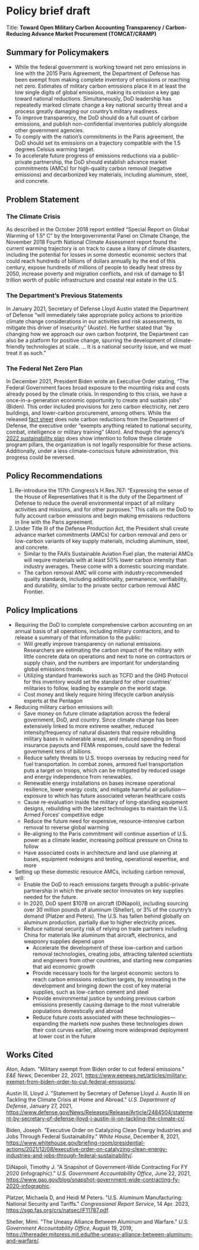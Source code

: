# Policy brief draft

Title: **Toward Open Military Carbon Accounting Transparency / Carbon-Reducing Advance Market Procurement (TOMCAT/CRAMP)**

## Summary for Policymakers

- While the federal government is working toward net zero emissions in line with the 2015 Paris Agreement, the Department of Defense has been exempt from making complete inventory of emissions or reaching net zero. Estimates of military carbon emissions place it in at least the low single digits of global emissions, making its omission a key gap toward national reductions. Simultaneously, DoD leadership has repeatedly marked climate change a key national security threat and a process greatly damaging our country’s military readiness.
- To improve transparency, the DoD should do a full count of carbon emissions, and publish non-confidential inventories publicly alongside other government agencies.
- To comply with the nation’s commitments in the Paris agreement, the DoD should set its emissions on a trajectory compatible with the 1.5 degrees Celsius warming target.
- To accelerate future progress of emissions reductions via a public-private partnership, the DoD should establish advance market commitments (AMCs) for high-quality carbon removal (negative emissions) and decarbonized key materials, including aluminum, steel, and concrete.

## Problem Statement

### The Climate Crisis

As described in the October 2018 report entitled “Special Report on Global Warming of 1.5° C” by the Intergovernmental Panel on Climate Change, the November 2018 Fourth National Climate Assessment report found the current warming trajectory is on track to cause a litany of climate disasters, including the potential for losses in some domestic economic sectors that could reach hundreds of billions of dollars annually by the end of this century, expose hundreds of millions of people to deadly heat stress by 2050, increase poverty and migration conflicts, and risk of damage to $1 trillion worth of public infrastructure and coastal real estate in the U.S.

### The Department’s Previous Statements

In January 2021, Secretary of Defense Lloyd Austin stated the Department of Defense “will immediately take appropriate policy actions to prioritize climate change considerations in our activities and risk assessments, to mitigate this driver of insecurity” (Austin). He further stated that “by changing how we approach our own carbon footprint, the Department can also be a platform for positive change, spurring the development of climate-friendly technologies at scale. … It is a national security issue, and we must treat it as such.”

### The Federal Net Zero Plan

In December 2021, President Biden wrote an Executive Order stating, “The Federal Government faces broad exposure to the mounting risks and costs already posed by the climate crisis. In responding to this crisis, we have a once-in-a-generation economic opportunity to create and sustain jobs” (Biden). This order included provisions for zero carbon electricity, net zero buildings, and lower-carbon procurement, among others. While the released [fact sheet](https://www.whitehouse.gov/briefing-room/statements-releases/2021/12/08/fact-sheet-president-biden-signs-executive-order-catalyzing-americas-clean-energy-economy-through-federal-sustainability/) does note carbon reductions from the Department of Defense, the executive order “exempts anything related to national security, combat, intelligence or military training” (Aton). And though the agency’s [2022 sustainability plan](https://www.sustainability.gov/pdfs/dod-2022-sustainability-plan.pdf) does show intention to follow these climate program pillars, the organization is not legally responsible for these actions. Additionally, under a less climate-conscious future administration, this progress could be reversed.

## Policy Recommendations

1. Re-introduce the 117th Congress’s H.Res.767: “Expressing the sense of the House of Representatives that it is the duty of the Department of Defense to reduce the overall environmental impact of all military activities and missions, and for other purposes.” This calls on the DoD to fully account carbon emissions and begin making emissions reductions in line with the Paris agreement.
2. Under Title III of the Defense Production Act, the President shall create advance market commitments (AMCs) for carbon removal and zero or low-carbon variants of key supply materials, including aluminum, steel, and concrete.
    - Similar to the FAA’s Sustainable Aviation Fuel plan, the material AMCs will require materials with at least 50% lower carbon intensity than industry averages. These come with a domestic sourcing mandate.
    - The carbon removal AMC will come with industry-recommended quality standards, including additionality, permanence, verifiability, and durability, similar to the private sector carbon removal AMC Frontier.

## Policy Implications

- Requiring the DoD to complete comprehensive carbon accounting on an annual basis of all operations, including military contractors, and to release a summary of that information to the public:
	- Will greatly improve transparency on national emissions. Researchers are estimating the carbon impact of the military with little concrete data on operations and next to none on contractors or supply chain, and the numbers are important for understanding global emissions trends.
	- Utilizing standard frameworks such as TCFD and the GHG Protocol for this inventory would set the standard for other countries’ militaries to follow, leading by example on the world stage.
	- Cost money and likely require hiring lifecycle carbon analysis experts at the Pentagon
- Reducing military carbon emissions will:
	- Save money on future climate adaptation across the federal government, DoD, and country. Since climate change has been extensively linked to more extreme weather, reduced intensity/frequency of natural disasters that require rebuilding military bases in vulnerable areas, and reduced spending on flood insurance payouts and FEMA responses, could save the federal government tens of billions.
	- Reduce safety threats to U.S. troops overseas by reducing need for fuel transportation. In combat zones, armored fuel transportation puts a target on troops, which can be mitigated by reduced usage and energy independence from renewables.
	- Renewable energy installations on bases increase operational resilience, lower energy costs, and mitigate harmful air pollution—exposure to which has future associated veteran healthcare costs
	- Cause re-evaluation inside the military of long-standing equipment designs, rebuilding with the latest technologies to maintain the U.S. Armed Forces’ competitive edge
	- Reduce the future need for expensive, resource-intensive carbon removal to reverse global warming
	- Re-aligning to the Paris commitment will continue assertion of U.S. power as a climate leader, increasing political pressure on China to follow
	- Have associated costs in architecture and land use planning at bases, equipment redesigns and testing, operational expertise, and more
- Setting up these domestic resource AMCs, including carbon removal, will:
  - Enable the DoD to reach emissions targets through a public-private partnership in which the private sector innovates on key supplies needed for the future.
  - In 2020, DoD spent $107B on aircraft (DiNapoli), including sourcing over 30 million pounds of aluminum (Sheller), or 3% of the country’s demand (Platzer and Peters). The U.S. has fallen behind globally on aluminum production, partially due to higher electricity prices.
  - Reduce national security risk of relying on trade partners including China for materials like aluminum that aircraft, electronics, and weaponry supplies depend upon
	- Accelerate the development of these low-carbon and carbon removal technologies, creating jobs, attracting talented scientists and engineers from other countries, and starting new companies that aid economic growth
	- Provide necessary tools for the largest economic sectors to reach carbon emissions reduction targets, by innovating in the development and bringing down the cost of key material supplies, such as low-carbon cement and steel
	- Provide environmental justice by undoing previous carbon emissions presently causing damage to the most vulnerable populations domestically and abroad
	- Reduce future costs associated with these technologies—expanding the markets now pushes these technologies down their cost curves earlier, allowing more widespread deployment at lower cost in the future

## Works Cited

Aton, Adam. "Military exempt from Biden order to cut federal emissions." *E&E News*, December 22, 2021, https://www.eenews.net/articles/military-exempt-from-biden-order-to-cut-federal-emissions/.

Austin III, Lloyd J. "Statement by Secretary of Defense Lloyd J. Austin III on Tackling the Climate Crisis at Home and Abroad." *U.S. Department of Defense*, January 27, 2021, https://www.defense.gov/News/Releases/Release/Article/2484504/statement-by-secretary-of-defense-lloyd-j-austin-iii-on-tackling-the-climate-cr/.

Biden, Joseph. "Executive Order on Catalyzing Clean Energy Industries and Jobs Through Federal Sustainability." *White House*, December 8, 2021, https://www.whitehouse.gov/briefing-room/presidential-actions/2021/12/08/executive-order-on-catalyzing-clean-energy-industries-and-jobs-through-federal-sustainability/.

DiNapoli, Timothy J. "A Snapshot of Government-Wide Contracting For FY 2020 (infographic)." *U.S. Government Accountability Office*, June 22, 2021, https://www.gao.gov/blog/snapshot-government-wide-contracting-fy-2020-infographic.

Platzer, Michaela D, and Heidi M Peters. "U.S. Aluminum Manufacturing: National Security and Tariffs." *Congressional Report Service*, 14 Apr. 2023, https://sgp.fas.org/crs/natsec/IF11787.pdf.

Sheller, Mimi. "The Uneasy Alliance Between Aluminum and Warfare." *U.S. Government Accountability Office*, August 19, 2019, https://thereader.mitpress.mit.edu/the-uneasy-alliance-between-aluminum-and-warfare/.
